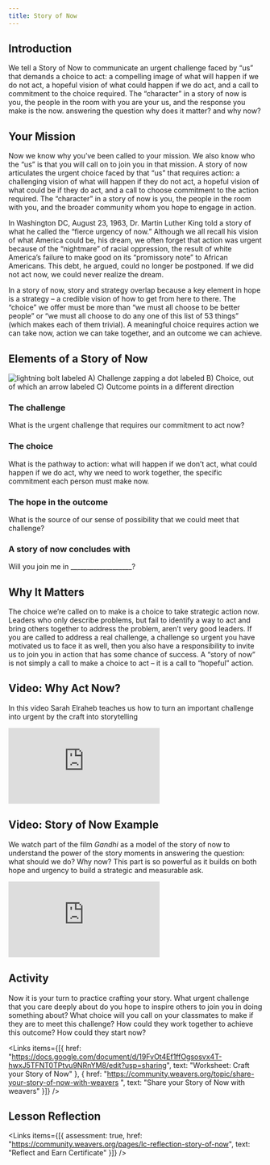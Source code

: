 ```yaml
---
title: Story of Now
---
```


## Introduction

We tell a Story of Now to communicate an urgent challenge faced by “us” that demands a choice to act: a compelling image of what will happen if we do not act, a hopeful vision of what could happen if we do act, and a call to commitment to the choice required. The “character” in a story of now is you, the people in the room with you are your us, and the response you make is the now. answering the question why does it matter? and why now?

## Your Mission

Now we know why you’ve been called to your mission. We also know who the “us” is that you will call on to join you in that mission. A story of now articulates the urgent choice faced by that “us” that requires action: a challenging vision of what will happen if they do not act, a hopeful vision of what could be if they do act, and a call to choose commitment to the action required. The “character” in a story of now is you, the people in the room with you, and the broader community whom you hope to engage in action.

In Washington DC, August 23, 1963, Dr. Martin Luther King told a story of what he called the “fierce urgency of now.” Although we all recall his vision of what America could be, his dream, we often forget that action was urgent because of the “nightmare” of racial oppression, the result of white America’s failure to make good on its “promissory note” to African Americans. This debt, he argued, could no longer be postponed. If we did not act now, we could never realize the dream.

In a story of now, story and strategy overlap because a key element in hope is a strategy – a credible vision of how to get from here to there. The “choice” we offer must be more than “we must all choose to be better people” or “we must all choose to do any one of this list of 53 things” (which makes each of them trivial). A meaningful choice requires action we can take now, action we can take together, and an outcome we can achieve.

## Elements of a Story of Now


<Image src={imgChallengeChoiceOutcome} alt="lightning bolt labeled A) Challenge zapping a dot labeled B) Choice, out of which an arrow labeled C) Outcome points in a different direction"/>

### The challenge

What is the urgent challenge that requires our commitment to act now?

### The choice

What is the pathway to action: what will happen if we don’t act, what could happen if we do act, why we need to work together, the specific commitment each person must make now.

### The hope in the outcome

What is the source of our sense of possibility that we could meet that challenge?

### A story of now concludes with

Will you join me in ___________________?

## Why It Matters

The choice we’re called on to make is a choice to take strategic action now. Leaders who only describe problems, but fail to identify a way to act and bring others together to address the problem, aren’t very good leaders. If you are called to address a real challenge, a challenge so urgent you have motivated us to face it as well, then you also have a responsibility to invite us to join you in action that has some chance of success.   A “story of now” is not simply a call to make a choice to act – it is a call to “hopeful” action.

## Video: Why Act Now?

In this video Sarah Elraheb teaches us how to turn an important challenge into urgent by the craft into storytelling

<Embed src="https://player.vimeo.com/video/797428151" />

## Video: Story of Now Example

We watch part of the film _Gandhi_ as a model of the story of now to understand the power of the story moments in answering the question: what should we do? Why now? This part is so powerful as it builds on both hope and urgency to build a strategic and measurable ask.

<Embed src="https://player.vimeo.com/video/797427332" />

## Activity

Now it is your turn to practice crafting your story. What urgent challenge that you care deeply about do you hope to inspire others to join you in doing something about? What choice will you call on your classmates to make if they are to meet this challenge? How could they work together to achieve this outcome? How could they start now?

<Links
  items={[{
    href: "https://docs.google.com/document/d/19FvOt4Ef1ffOgsosvx4T-hwxJ5TFNT0TPtvu9NRnYM8/edit?usp=sharing",
    text: "Worksheet: Craft your Story of Now"
  },
  {
    href: "https://community.weavers.org/topic/share-your-story-of-now-with-weavers ",
    text: "Share your Story of Now with weavers"
  }]}
/>

## Lesson Reflection

<Links
  items={[{
    assessment: true,
    href: "https://community.weavers.org/pages/lc-reflection-story-of-now",
    text: "Reflect and Earn Certificate"
  }]}
/>
